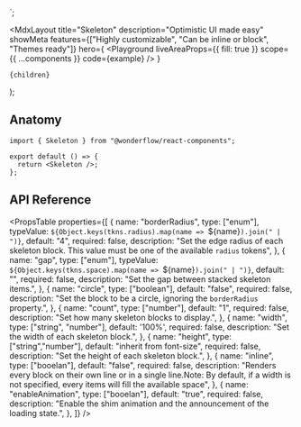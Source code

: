 
  <Skeleton count={3} />
</Card>`;

  <MdxLayout
    title="Skeleton"
    description="Optimistic UI made easy"
    showMeta
    features={["Highly customizable", "Can be inline or block", "Themes ready"]}
    hero={
      <Playground
        liveAreaProps={{ fill: true }}
        scope={{ ...components }}
        code={example}
      />
    }
  >
    {children}
  </MdxLayout>
);

## Anatomy

```tsx highlight=1,4
import { Skeleton } from "@wonderflow/react-components";

export default () => {
  return <Skeleton />;
};
```

## API Reference

<PropsTable
  properties={[
    {
      name: "borderRadius",
      type: ["enum"],
   typeValue: `${Object.keys(tkns.radius).map(name => `${name}`).join(" | ")}`,
      default: "4",
      required: false,
      description: "Set the edge radius of each skeleton block. This value must be one of the available `radius` tokens",
    },
    {
      name: "gap",
      type: ["enum"],
   typeValue: `${Object.keys(tkns.space).map(name => `${name}`).join(" | ")}`,
      default: "",
      required: false,
      description: "Set the gap between stacked skeleton items.",
    },
    {
      name: "circle",
      type: ["boolean"],
      default: "false",
      required: false,
      description: "Set the block to be a circle, ignoring the `borderRadius` property.",
    },
    {
      name: "count",
      type: ["number"],
      default: "1",
      required: false,
      description: "Set how many skeleton blocks to display.",
    },
    {
      name: "width",
      type: ["string", "number"],
      default: '100%',
      required: false,
      description: "Set the width of each skeleton block.",
    },
   {
      name: "height",
      type: ["string","number"],
      default: "inherit from font-size",
      required: false,
      description: "Set the height of each skeleton block.",
    },
    {
      name: "inline",
      type: ["booelan"],
      default: "false",
      required: false,
      description: "Renders every block on their own line or in a single line.Note: By default, if a width is not specified, every items will fill the available space",
    },
    {
      name: "enableAnimation",
      type: ["booelan"],
      default: "true",
      required: false,
      description: "Enable the shim animation and the announcement of the loading state.",
    },
  ]}
/>
